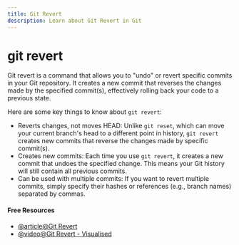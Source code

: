 ```yaml
---
title: Git Revert
description: Learn about Git Revert in Git
---
```


# git revert

Git revert is a command that allows you to "undo" or revert specific commits in your Git repository. It creates a new commit that reverses the changes made by the specified commit(s), effectively rolling back your code to a previous state.

Here are some key things to know about `git revert`:

- Reverts changes, not moves HEAD: Unlike `git reset`, which can move your current branch's head to a different point in history, `git revert` creates new commits that reverse the changes made by specific commit(s).
- Creates new commits: Each time you use `git revert`, it creates a new commit that undoes the specified change. This means your Git history will still contain all previous commits.
- Can be used with multiple commits: If you want to revert multiple commits, simply specify their hashes or references (e.g., branch names) separated by commas.

#### Free Resources

- [@article@Git Revert](https://medium.com/@meghasharmaa704/git-revert-84727b543c17)
- [@video@Git Revert - Visualised](https://www.youtube.com/watch?v=XJqQPNudPSY)
